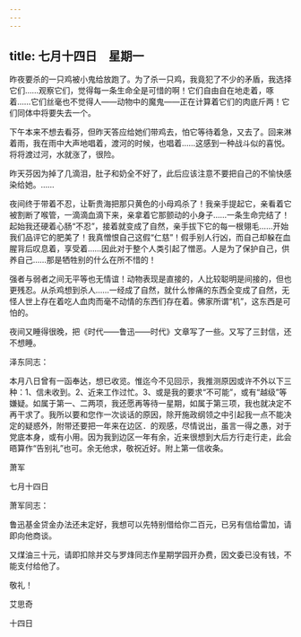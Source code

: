 ```yaml
---
---
---
```

title: 七月十四日　星期一
---




昨夜要杀的一只鸡被小鬼给放跑了。为了杀一只鸡，我竟犯了不少的矛盾，我选择它们……观察它们，觉得每一条生命全是可惜的啊！它们自由自在地走着，啄着……它们丝毫也不觉得人——动物中的魔鬼——正在计算着它们的肉底斤两！它们同体中将要失去一个。

下午本来不想去看芬，但昨天答应给她们带鸡去，怕它等待着急，又去了。回来淋着雨，我在雨中大声地唱着，渡河的时候，也唱着……这感到一种战斗似的喜悦。将将渡过河，水就涨了，很险。

昨天芬因为掉了几滴泪，肚子和奶全不好了，此后应该注意不要把自己的不愉快感染给她。……

夜间终于带着不忍，让靳贵海把那只黄色的小母鸡杀了！我亲手提起它，亲看着它被割断了喉管，一滴滴血滴下来，亲拿着它那颤动的小身子……一条生命完结了！起始我还硬着心肠“不忍”，接着就变成了自然，亲手拔下它的每一根翎毛……开始我们品评它的肥美了！我真憎恨自己这假“仁慈”！假手别人行凶，而自己却躲在血腥背后叹息着，享受着……因此对于整个人类引起了憎恶。人是为了保护自己，供养自己……那是牺牲别的什么在所不惜的！

强者与弱者之间无平等也无情谊！动物表现是直接的，人比较聪明是间接的，但也更残忍。从杀鸡想到杀人……一经成了自然，就什么惨痛的东西全变成了自然，无怪人世上存在着吃人血肉而毫不动情的东西们存在着。佛家所谓“机”，这东西是可怕的。

夜间又睡得很晚，把《时代——鲁迅——时代》文章写了一些。又写了三封信，还不想睡。

泽东同志：

本月八日曾有一函奉达，想已收览。惟迄今不见回示，我推测原因或许不外以下三种：1、信未收到。2、近来工作过忙。3、或是我的要求“不可能”，或有“越级”等嫌疑。如属于第一、二两项，我还愿再等待一星期，如属于第三项，我也就决定不再干求了。我所以要和您作一次谈话的原因，除开施政纲领之中引起我一点不能决定的疑惑外，附带还要把一年来在边区．的观感，尽情说出，虽言一得之愚，对于党底本身，或有小用。因为我到边区一年有余，近来很想到大后方行走行走，此会晤算作“告别礼”也可。余无他求，敬祝近好。附上第一信收条。

萧军

七月十四日



萧军同志：

鲁迅基金贷金办法还未定好，我想可以先特别借给你二百元，已另有信给雷加，请即向他商谈。

又煤油三十元，请即扣除并交与罗烽同志作星期学园开办费，因文委已没有钱，不能支付给他了。

敬礼！

艾思奇

十四日